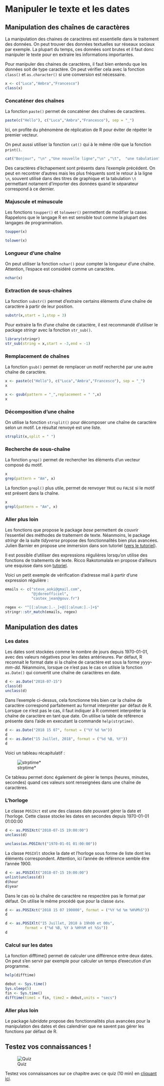 # Manipuler le texte et les dates {#chaines}

## Manipulation des chaînes de caractères
La manipulation des chaines de caractères est essentielle dans le traitement des données. On peut trouver des données textuelles sur réseaux sociaux par exemple. La plupart du temps, ces données sont brutes et il faut donc manipuler le texte pour en extraire les informations importantes.

Pour manipuler des chaines de caractères, il faut bien entendu que les données soit de type caractère. On peut vérifier cela avec la fonction `class()` et `as.character()` si une conversion est nécessaire.

```r
x <- c("Luca","Ambra","Francesco")
class(x)
```
### Concaténer des chaînes

La fonction `paste()` permet de concaténer des chaînes de caractères. 

```r
paste(c("Hello"), c("Luca","Ambra","Francesco"), sep = "_")
```
Ici, on profite du phénomène de réplication de R pour éviter de répéter le premier vecteur.

On peut aussi utiliser la fonction `cat()` qui à le même rôle que la fonction `print()`.

```r
cat("Bonjour", "\n" ,"Une nouvelle ligne","\n" ,"\t",  "une tabulation", "\n", "\"", "une expression entre guillemets","\"")
```
Des caractères d'échapement sont présents dans l'exemple précédent. On peut en recontrer d'autres mais les plus fréquents sont le retour à la ligne `\n`, souvent utilisé dans des titres de  graphique et la tabulation `\t` permettant notament d'importer des données quand le séparateur correspond à ce dernier.

### Majuscule et minuscule

Les fonctions `toupper()` et `toloweer()` permettent de modifier la casse. Rappelons que le langage R en est sensible tout comme la plupart des langages de programmation.

```r
toupper(x)
```

```r
tolower(x)
```
### Longueur d'une chaîne

On peut utiliser la fonction `nchar()` pour compter la longueur d'une chaîne. Attention, l'espace est considéré comme un caractère.

```r
nchar(x)
```
### Extraction de sous-chaînes

La fonction `substr()` permet d'extraire certains élèments d'une chaîne de caractère à partir de leur position.

```r
substr(x,start = 1,stop = 3)
```
Pour extraire la fin d'une chaîne de catactère, il est recommandé d'utiliser le package *stringr* avec la fonction `str_sub()`.

```r
library(stringr)
str_sub(string = x,start = -3,end = -1)
```
### Remplacement de chaînes

La fonction `gsub()` permet de remplacer un motif recherché par une autre chaîne de caractère.

```r
x <- paste(c("Hello"), c("Luca","Ambra","Francesco"), sep = "_")
x
```
```r
x <- gsub(pattern = "_",replacement = " ",x)
x
```
### Décomposition d'une chaîne

On utilise la fonction `strsplit()` pour décomposer une chaîne de caractère selon un motif. Le résultat renvoyé est une liste.

```r
strsplit(x,split = " ")
```
### Recherche de sous-chaîne

La fonction `grep()` permet de rechercher les élèments d'un vecteur composé du motif.

```r
x
grep(pattern = "Am", x)
```
La fonction `grepl()` plus utile, permet de renvoyer `TRUE` ou `FALSE` si le motif est présent dans la chaîne.

```r
x
grepl(pattern = "Am", x)
```
### Aller plus loin

Les fonctions que propose le package *base* permettent de couvrir l'essentiel des méthodes de traitement de texte. Néanmoins, le package *stringr* de la suite *tidyverse* propose des fonctionnalités bien plus avancées. Julien Barnier en propose une immersion dans son tutoriel ([vers le tutoriel](https://juba.github.io/tidyverse/11-stringr.html)).

Il est possible d'utiliser des expressions régulières lorsqu'on utilise des fonctions de traitements de texte. Ricco Rakotomalala en propose d'ailleurs une esquisse dans son [tutoriel](https://eric.univ-lyon2.fr/~ricco/cours/slides/TM.E%20-%20expressions%20regulieres.pdf).

Voici un petit exemple de vérification d'adresse mail à partir d'une expression régulière :
```r
emails <- c("steve_aoki@gmail.com",
            "@jdoreofficiel",
            "castex_jean@gouv.fr")

regex <- "^[[:alnum:].-_]+@[[:alnum:].-]+$"
stringr::str_match(emails, regex)
```         

## Manipulation des dates

### Les dates

Les dates sont stockées comme le nombre de jours depuis 1970-01-01, avec des valeurs négatives pour les dates antérieures. Par défaut, R reconnait le format date si la chaîne de caractère est sous la forme *yyyy-mm-dd*.
Néanmoins, lorsque ce n'est pas le cas on utilsie la fonction `as.Date()` qui convertit une chaîne de caractères en date.

```r
d <- as.Date("2018-07-15")
class(d)
unclass(d)
```
Dans l'exemple ci-dessus, cela fonctionne très bien car la chaîne de caractère correspond parfaitement au format interpréter par défaut de R.
Lorsque ce n'est pas le cas, il faut indiquer à R comment interpréter la chaîne de caractère en tant que date. On utilise la table de référence présente dans l'aide en executant la commande `help(strptime)`.

```r
d <- as.Date("2018 15 07", format = ("%Y %d %m"))
d
d <- as.Date("15 Juillet, 2018", format = ("%d %B, %Y"))
d
```
Voici un tableau récapitulatif :

<p>
![strptime*](./img/strptime.png)
</p>

Ce tableau permet donc également de gérer le temps (heures, minutes, secondes) quand ces valeurs sont renseignées dans une chaîne de caractères.

### L'horloge

Le classe `POSIXct` est une des classes date pouvant gérer la date et l'horloge. Cette classe stocke les dates en secondes depuis 1970-01-01 01:00:00

```r
d <- as.POSIXct("2018-07-15 19:00:00")
unclass(d)
```
```r
unclass(as.POSIXct("1970-01-01 01:00:00"))
```
La classe `POSIXlt` stocke la date et l'horloge sous forme de liste dont les éléments correspondent. Attention, ici l'année de référence semble être l'année 1900.

```r
d <- as.POSIXlt("2018-07-15 19:00:00")
unlist(unclass(d))
d$hour
d$year
```

Dans le cas où la chaîne de caractère ne respectère pas le format par défaut. On utilise le même procédé que pour la classe `date`.

```r
d <- as.POSIXct("2018 15 07 190000", format = ("%Y %d %m %H%M%S"))
d
```

```r
d <- as.POSIXlt("15 Juillet, 2018 à 19h00 et 00s",
		 format = ("%d %B, %Y à %Hh%M et %Ss"))
d
```

### Calcul sur les dates

La fonction difftime() permet de calculer une différence entre deux dates. On peut s'en servir par exemple pour calculer un temps d'execution d'un programme.

```r
help(difftime)
```


```r
debut <- Sys.time()
Sys.sleep(5)
fin <- Sys.time()
difftime(time1 = fin, time2 = debut,units = "secs")
```


### Aller plus loin

Le package *lubridate* propose des fonctionnalités plus avancées pour la manipulation des dates et des calendrier que ne savent pas gérer les fonctions par défaut de R.


## Testez vos connaissances !

<p>
![Quiz](./img/kahoot.png)
</p>

Testez vos connaissances sur ce chapitre avec ce quiz (10 min) en [cliquant ici](https://kahoot.it/challenge/03296411?challenge-id=93264293-c5c0-4eb8-8381-2ba18c649ca3_1616285136476).